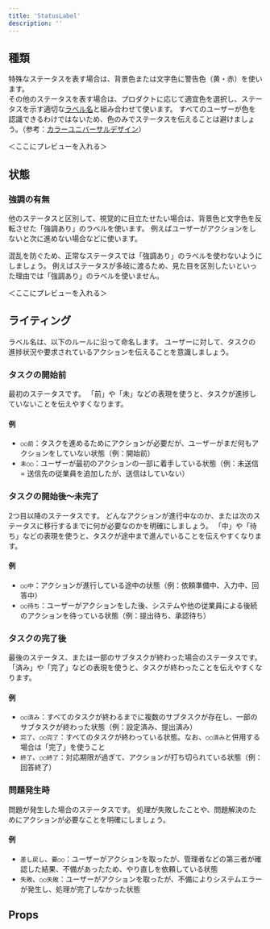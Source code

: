 ```yaml
---
title: 'StatusLabel'
description: ''
---
```


<ComponentStory name="StatusLabel" />

## 種類

特殊なステータスを表す場合は、背景色または文字色に警告色（黄・赤）を使います。  
その他のステータスを表す場合は、プロダクトに応じて適宜色を選択し、ステータスを示す適切な[ラベル名](#ライティング)と組み合わせて使います。
すべてのユーザーが色を認識できるわけではないため、色のみでステータスを伝えることは避けましょう。（参考：[カラーユニバーサルデザイン](/accessibility/#h3-2)）

＜ここにプレビューを入れる＞

## 状態

### 強調の有無

他のステータスと区別して、視覚的に目立たせたい場合は、背景色と文字色を反転させた「強調あり」のラベルを使います。
例えばユーザーがアクションをしないと次に進めない場合などに使います。

混乱を防ぐため、正常なステータスでは「強調あり」のラベルを使わないようにしましょう。
例えばステータスが多岐に渡るため、見た目を区別したいといった理由では「強調あり」のラベルを使いません。

＜ここにプレビューを入れる＞

## ライティング

ラベル名は、以下のルールに沿って命名します。
ユーザーに対して、タスクの進捗状況や要求されているアクションを伝えることを意識しましょう。

### タスクの開始前

最初のステータスです。
「前」や「未」などの表現を使うと、タスクが進捗していないことを伝えやすくなります。

#### 例
- `○○前`：タスクを進めるためにアクションが必要だが、ユーザーがまだ何もアクションをしていない状態（例：開始前）
- `未○○`：ユーザーが最初のアクションの一部に着手している状態（例：未送信 = 送信先の従業員を追加したが、送信はしていない）

### タスクの開始後〜未完了

2つ目以降のステータスです。 
どんなアクションが進行中なのか、または次のステータスに移行するまでに何が必要なのかを明確にしましょう。
「中」や「待ち」などの表現を使うと、タスクが途中まで進んでいることを伝えやすくなります。

#### 例
- `○○中`：アクションが進行している途中の状態（例：依頼準備中、入力中、回答中）
- `○○待ち`：ユーザーがアクションをした後、システムや他の従業員による後続のアクションを待っている状態（例：提出待ち、承認待ち）

### タスクの完了後

最後のステータス、または一部のサブタスクが終わった場合のステータスです。  
「済み」や「完了」などの表現を使うと、タスクが終わったことを伝えやすくなります。

#### 例
- `○○済み`：すべてのタスクが終わるまでに複数のサブタスクが存在し、一部のサブタスクが終わった状態（例：設定済み、提出済み）
- `完了`、`○○完了`：すべてのタスクが終わっている状態。なお、`○○済み`と併用する場合は「完了」を使うこと
- `終了`、`○○終了`：対応期限が過ぎて、アクションが打ち切られている状態（例：回答終了）

### 問題発生時

問題が発生した場合のステータスです。
処理が失敗したことや、問題解決のためにアクションが必要なことを明確にしましょう。

#### 例
- `差し戻し`、`要○○`：ユーザーがアクションを取ったが、管理者などの第三者が確認した結果、不備があったため、やり直しを依頼している状態
- `失敗`、`○○失敗`：ユーザーがアクションを取ったが、不備によりシステムエラーが発生し、処理が完了しなかった状態

## Props

<ComponentPropsTable name="StatusLabel" />
